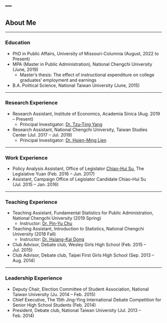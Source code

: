 ---
---

<link rel="stylesheet" href="styles.css" type="text/css">

## About Me

------

### Education

* PhD in Public Affairs, University of Missouri-Columnia (August, 2022 to Present)
* MPA (Master in Public Administration), National Chengchi University (June, 2019)
    + Master's thesis: 
      The effect of instructional expenditure on college graduates' employment and earnings
* B.A. Political Science, National Taiwan University (June, 2015)

------

### Research Experience

* Research Assistant, Institute of Economics, Academia Sinica (Aug. 2019 – Present)
    + Principal Investigator: [Dr. Tzu-Ting Yang](https://causaldatalab.wordpress.com/)

* Research Assistant, National Chengchi University, Taiwan Studies Center (Jul. 2017 – Jul. 2019)
    + Principal Investigator: [Dr. Hsien-Ming Lien](http://www3.nccu.edu.tw/~hmlien/)
  
------

### Work Experience

* Policy Analysis Assistant, Office of 
  Legislator [Chiao-Hui Su](https://www.ly.gov.tw/EngPages/List.aspx?nodeid=12176), 
  The Legislative Yuan (Feb. 2016 – Jun. 2017)
* Assistant, Campaign Office of Legislator Candidate Chiao-Hui Su (Jul. 2015 – Jan. 2016)

------

### Teaching Experience

* Teaching Assistant, Fundamental Statistics for Public Administration, National Chengchi University (2019 Spring)
    + Instructor: [Dr. Pin-Yu Chu](https://pa.nccu.edu.tw/people/bio.php?PID=51562)
* Teaching Assistant, Introduction to Statistics, National Chengchi University (2018 Fall)
    + Instructor: [Dr. Hsiang-Kai Dong](https://pa.nccu.edu.tw/people/bio.php?PID=31332)
* Club Advisor, Debate club, Wesley Girls High School (Feb. 2015 – Jul. 2015)
* Club Advisor, Debate club, Taipei First Girls High School (Sep. 2013 – Aug. 2014)

------

### Leadership Experience

* Deputy Chair, Election Committee of Student Association, National Taiwan University 
  (Ju. 2014 – Feb. 2015)
* Chief Executive, 
  The 15th Jing-Ying International Debate Competition for Senior High School Students 
  (Feb. 2014)
* President, Debate club, National Taiwan University 
  (Jul. 2013 – Feb. 2014)
